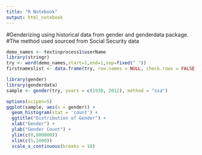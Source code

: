 ```yaml
---
title: "R Notebook"
output: html_notebook
---
```

#Genderizing using historical data from gender and genderdata package.
#The method used sourced from Social Security data


```r
demo_names <- textinprocess1$userName
library(stringr)
try <- word(demo_names,start=1,end=1,sep=fixed(" "))
firstnameslist <- data.frame(try, row.names = NULL, check.rows = FALSE, check.names = FALSE, fix.empty.names = FALSE, stringsAsFactors = FALSE)
```

```r
library(gender)
library(genderdata)
sample <- gender(try, years = c(1930, 2012), method = "ssa")
```

```r
options(scipen=5)
ggplot(sample, aes(x = gender)) +
  geom_histogram(stat = 'count') +
  ggtitle("Distribution of Gender") +
  xlab("Gender") +
  ylab("Gender Count") +
  ylim(c(0,800000))
  xlim(c(5,1000)) 
  scale_x_continuous(breaks = 10)
```
  